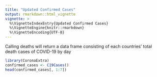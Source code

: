 ```yaml
---
title: "Updated Confirmed Cases"
output: rmarkdown::html_vignette
vignette: >
  %\VignetteIndexEntry{Updated Confirmed Cases}
  %\VignetteEngine{knitr::rmarkdown}
  %\VignetteEncoding{UTF-8}
---
```

Calling deaths will return a data frame consisting of each countries' total death cases of COVID-19 by day


```r
library(CoronaExtra)
confirmed_cases <- C19Cases()
head(confirmed_cases[, 1:7])
```
